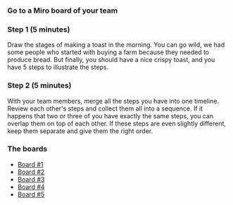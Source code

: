 


###  Go to a Miro board of your team

### Step 1 (5 minutes)

Draw the stages of making a toast in the morning. You can go wild, we had some people who started with buying a farm because they needed to produce bread. But finally, you should have a nice crispy toast, and you have 5 steps to illustrate the steps.

### Step 2 (5 minutes)

With your team members, merge all the steps you have into one timeline. Review each other's steps and collect them all into a sequence. If it happens that two or three of you have exactly the same steps, you can overlap them on top of each other. If these steps are even slightly different, keep them separate and give them the right order.

### The boards

* [Board #1](https://miro.com/app/board/o9J_lNcZsh8=/)
* [Board #2](https://miro.com/app/board/o9J_lNcZsss=/)
* [Board #3](https://miro.com/app/board/o9J_lNcbPy8=/)
* [Board #4](https://miro.com/app/board/o9J_lNcbP8g=/)
* [Board #5](https://miro.com/app/board/o9J_lNcbP4U=/)